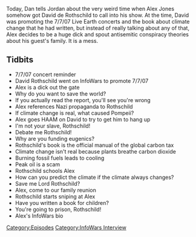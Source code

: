 {{DEFAULTSORT:
    #_EPISODE_0129:David Rothschild Interview
}}{{Episode
    | title           = David Rothschild Interview
    | caption         = Listen to this episode on [https://knowledgefight.libsyn.com/knowledge-fight-david-rothschild-interview Libsyn] [https://open.spotify.com/episode/0jLGMrVrIa6ayrXF1ZEeO5 Spotify]
    | episodeNumber   = 129
    | length          = 01:51:04
    | airDate         = February 14, 2018
    | episodeType     = [[:Category:InfoWars Interview|InfoWars Interview]]
    | appearance      = [[David Rothschild]]
    | beverage        = Arizona Arnold Palmer Zero Calorie
    | previousEpisode = [[128: March 3, 2015]]
    | nextEpisode     = [[130A: Endgame, Part 1]]
}}

{{Stub}}

Today, Dan tells Jordan about the very weird time when Alex Jones somehow got David de Rothschild to call into his show. At the time, David was promoting the 7/7/07 Live Earth concerts and the book about climate change that he had written, but instead of really talking about any of that, Alex decides to be a huge dick and spout antisemitic conspiracy theories about his guest's family. It is a mess.

==Tidbits==

*7/7/07 concert reminder
*David Rothschild went on InfoWars to promote 7/7/07
*Alex is a dick out the gate
*Why do you want to save the world?
*If you actually read the report, you'll see you're wrong
*Alex references Nazi propaganda to Rothschild
*If climate change is real, what caused Pompeii?
*Alex goes HAAM on David to try to get him to hang up
*I'm not your slave, Rothschild!
*Debate me Rothschild!
*Why are you funding eugenics?
*Rothschild's book is the official manual of the global carbon tax
*Climate change isn't real because plants breathe carbon dioxide
*Burning fossil fuels leads to cooling
*Peak oil is a scam
*Rothschild schools Alex
*How can you predict the climate if the climate always changes?
*Save me Lord Rothschild?
*Alex, come to our family reunion
*Rothschild starts sniping at Alex
*Have you written a book for children?
*You're going to prison, Rothschild!
*Alex's InfoWars bio

[[Category:Episodes]]
[[Category:InfoWars Interview]]
